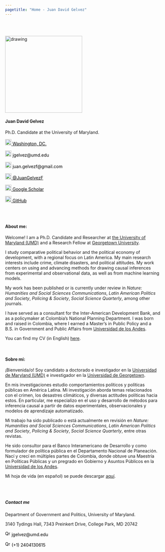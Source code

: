 ```yaml
---
pagetitle: "Home - Juan David Gelvez"
---
```


<br>  </br> <!--- Agrega lineas en blanco --->

<!------------- Panel de la izquierda ------------->
<div class="col-sm-4">

<!-- Foto completa -->
<img src="./images/profile2.png" class="center" alt="drawing" width="250" height="250"/>

#### Juan David Gelvez

<div style="text-align: left">
Ph.D. Candidate at the University of Maryland.
</div>

<!-- Location -->
<a href="https://www.google.com/maps/place/Washington+D.+C.,+Distrito+de+Columbia/@38.8938672,-77.0846157,12z/data=!3m1!4b1!4m5!3m4!1s0x89b7c6de5af6e45b:0xc2524522d4885d2a!8m2!3d38.9071923!4d-77.0368707" style="color:black;"> <img alt="Qries" src="./images/location.png" width="20" height="20">  Washington, DC.</a>

<!-- Correo -->
<p style="color:black"><img alt="Qries" src="./images/correo.png" width="20" height="20"> jgelvez@umd.edu </img></p>

<!-- Correo -->
<p style="color:black"><img alt="Qries" src="./images/correo.png" width="20" height="20"> juan.gelvezf@gmail.com </img></p>

<!-- Twitter -->
 <a href="https://twitter.com/JuanGelvezF" style="color:black;"> <img alt="Qries" src="./images/twitter.jpg" width="20" height="20">  @JuanGelvezF</a> 

<!-- Google Scholar -->
<a href="https://scholar.google.com/citations?user=U9OqP_4AAAAJ&hl=en" style="color:black;"> <img alt="Qries" src="./images/google_scholar.png" width="20" height="20">  Google Scholar </a>

<!-- GitHub -->
<a href="https://github.com/juangelvezf" style="color:black;"> <img alt="Qries" src="./images/github.png" width="20" height="20">  GitHub</a>

</div>
<!------------- Fin panel de la izquierda ------------->

<!------------- Panel de la derecha ------------->
<div class="col-sm-8">

<br>  </br> <!--- Agrega lineas en blanco --->

#### About me:

Welcome! I am a Ph.D. Candidate and Researcher at <a href="https://ilcss.umd.edu/">the University of Maryland (UMD)</a> and a Research Fellow at <a href="https://sigla.georgetown.domains/gateway/">Georgetown University</a>.

I study comparative political behavior and the political economy of development, with a regional focus on Latin America. My main research interests include crime, climate disasters, and political attitudes. My work centers on using and advancing methods for drawing causal inferences from experimental and observational data, as well as from machine learning models.

My work has been published or is currently under review in *Nature: Humanities and Social Sciences Communications*, *Latin American Politics and Society*, *Policing & Society*, *Social Science Quarterly*, among other journals.

I have served as a consultant for the Inter-American Development Bank, and as a policymaker at Colombia’s National Planning Department. I was born and raised in Colombia, where I earned a Master’s in Public Policy and a B.S. in Government and Public Affairs from <a href="https://gobierno.uniandes.edu.co/">Universidad de los Andes</a>.


You can find my CV (in English) <a href="https://juangelvezf.github.io/cv/Juan_Gelvez_Ferreira_CV.pdf">here</a>.



<br>

#### Sobre mí: 

¡Bienvenida/o! Soy candidato a doctorado e investigador en la <a href="https://ilcss.umd.edu/">Universidad de Maryland (UMD)</a> e investigador en la <a href="https://sigla.georgetown.domains/gateway/">Universidad de Georgetown</a>.

En mis investigaciones estudio comportamientos políticos y políticas públicas en América Latina. Mi investigación aborda temas relacionados con el crimen, los desastres climáticos, y diversas actitudes políticas hacia estos. En particular, me especializo en el uso y desarrollo de métodos para inferencia causal a partir de datos experimentales, observacionales y modelos de aprendizaje automatizado.

Mi trabajo ha sido publicado o está actualmente en revisión en *Nature: Humanities and Social Sciences Communications*, *Latin American Politics and Society*, *Policing & Society*, *Social Science Quarterly*, entre otras revistas.

He sido consultor para el Banco Interamericano de Desarrollo y como formulador de política pública en el Departamento Nacional de Planeación. Nací y crecí en múltiples partes de Colombia, donde obtuve una Maestría en Políticas Públicas y un pregrado en Gobierno y Asuntos Públicos en la <a href="https://gobierno.uniandes.edu.co/">Universidad de los Andes</a>.


Mi hoja de vida (en español) se puede descargar <a href="https://juangelvezf.github.io/cv/Juan_Gelvez_Ferreira_CV_esp.pdf">aquí</a>.


<br>  </br> <!--- Agrega lineas en blanco --->

##### Contact me

<p style="color:black">Department of Government and Politics, University of Maryland.

3140 Tydings Hall, 7343 Preinkert Drive, College Park, MD 20742</p>

<!-- Correo -->
<p style="color:black"><img alt="Qries" src="./images/correo.png" width="17" height="17"> jgelvez@umd.edu </img></p>

<!-- Tel -->
<p style="color:black"> <img alt="Qries" src="./images/tel.png" width="17" height="17"> (+1) 2404130615 </img></p>

</div> <!--- FIn del panel de la derecha --->

